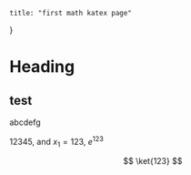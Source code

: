     title: "first math katex page"
}

# Heading
## test

abcdefg

12345, and $x_1 = 123$, $e^{123}$

$$
    \ket{123}
$$

